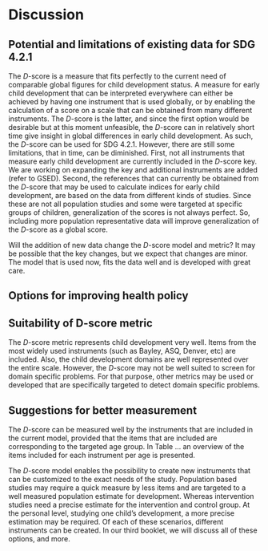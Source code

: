 # Discussion {#ch:discussion2}

## Potential and limitations of existing data for SDG 4.2.1

The $D$-score is a measure that fits perfectly to the current need of comparable global figures for child development status. A measure for early child development that can be interpreted everywhere can either be achieved by having one instrument that is used globally, or by enabling the calculation of a score on a scale that can be obtained from many different instruments. The $D$-score is the latter, and since the first option would be desirable but at this moment unfeasible, the $D$-score can in relatively short time give insight in global differences in early child development. As such, the $D$-score can be used for SDG 4.2.1. However, there are still some limitations, that in time, can be diminished. First, not all instruments that measure early child development are currently included in the $D$-score key. We are working on expanding the key and additional instruments are added (refer to GSED).
Second, the references that can currently be obtained from the $D$-score that may be used to calculate indices for early child development, are based on the data from different kinds of studies. Since these are not all population studies and some were targeted at specific groups of children, generalization of the scores is not always perfect. So, including more population representative data will improve generalization of the $D$-score as a global score.  

Will the addition of new data change the $D$-score model and metric? It may be possible that the key changes, but we expect that changes are minor. The model that is used now, fits the data well and is developed with great care. 

## Options for improving health policy

## Suitability of D-score metric

The $D$-score metric represents child development very well. Items from the most widely used instruments (such as Bayley, ASQ, Denver, etc) are included. Also, the child development domains are well represented over the entire scale. 
However, the $D$-score may not be well suited to screen for domain specific problems. For that purpose, other metrics may be used or developed that are specifically targeted to detect domain specific problems. 

## Suggestions for better measurement

The $D$-score can be measured well by the instruments that are included in the current model, provided that the items that are included are corresponding to the targeted age group. In Table ... an overview of the items included for each instrument per age is presented.

The $D$-score model enables the possibility to create new instruments that can be customized to the exact needs of the study. Population based studies may require a quick measure by less items and are targeted to a well measured population estimate for development. Whereas intervention studies need a precise estimate for the intervention and control group. At the personal level, studying one child's development, a more precise estimation may be required. Of each of these scenarios, different instruments can be created. In our third booklet, we will discuss all of these options, and more. 
